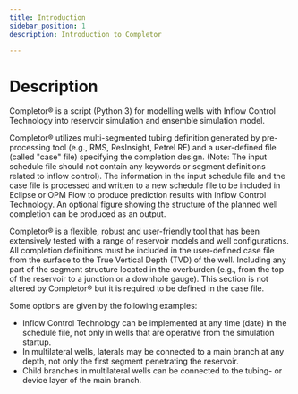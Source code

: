 ```yaml
---
title: Introduction
sidebar_position: 1
description: Introduction to Completor

---
```


# Description

Completor® is a script (Python 3) for modelling wells with Inflow Control Technology into reservoir simulation and
ensemble simulation model.

Completor® utilizes multi-segmented tubing definition generated by pre-processing tool
(e.g., RMS, ResInsight, Petrel RE) and a user-defined file (called "case" file) specifying the completion design.
(Note: The input schedule file should not contain any keywords or segment definitions related to inflow control).
The information in the input schedule file and the case file is processed and written to a new schedule file to
be included in Eclipse or OPM Flow to produce prediction results with Inflow Control Technology.
An optional figure showing the structure of the planned well completion can be produced as an output.


Completor® is a flexible, robust and user-friendly tool that has been extensively tested with a range of
reservoir models and well configurations.
All completion definitions must be included in the user-defined case file from the surface to the True Vertical Depth
(TVD) of the well.
Including any part of the segment structure located in the overburden
(e.g., from the top of the reservoir to a junction or a downhole gauge).
This section is not altered by Completor® but it is required to be defined in the case file.

Some options are given by the following examples:

- Inflow Control Technology can be implemented at any time (date) in the schedule file,
not only in wells that are operative from the simulation startup.
- In multilateral wells, laterals may be connected to a main branch at any depth,
not only the first segment penetrating the reservoir.
- Child branches in multilateral wells can be connected to the tubing- or device layer of the main branch.
